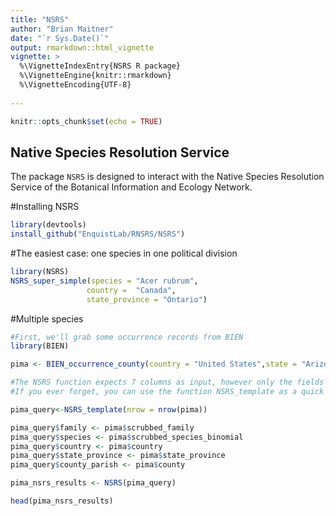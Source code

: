 ```yaml
---
title: "NSRS"
author: "Brian Maitner"
date: "`r Sys.Date()`"
output: rmarkdown::html_vignette
vignette: >
  %\VignetteIndexEntry{NSRS R package}
  %\VignetteEngine{knitr::rmarkdown}
  %\VignetteEncoding{UTF-8}
  
---
```



```r
knitr::opts_chunk$set(echo = TRUE)
```

## Native Species Resolution Service

The package `NSRS` is designed to interact with the Native Species Resolution Service of the Botanical Information and Ecology Network.  


#Installing NSRS
```r

library(devtools)
install_github("EnquistLab/RNSRS/NSRS")


```

#The easiest case: one species in one political division

```r
library(NSRS)
NSRS_super_simple(species = "Acer rubrum",
                 country =  "Canada", 
                 state_province = "Ontario")


```

#Multiple species

```r

#First, we'll grab some occurrence records from BIEN
library(BIEN)

pima <- BIEN_occurrence_county(country = "United States",state = "Arizona",county = "Pima", all.taxonomy = T,natives.only = F,native.status = T,cultivated = T,political.boundaries = T, limit = 100)

#The NSRS function expects 7 columns as input, however only the fields "species" and "country" need to be populated.
#If you ever forget, you can use the function NSRS_template as a quick lookup, or to populate.

pima_query<-NSRS_template(nrow = nrow(pima))

pima_query$family <- pima$scrubbed_family
pima_query$species <- pima$scrubbed_species_binomial
pima_query$country <- pima$country
pima_query$state_province <- pima$state_province
pima_query$county_parish <- pima$county

pima_nsrs_results <- NSRS(pima_query)

head(pima_nsrs_results)

```
